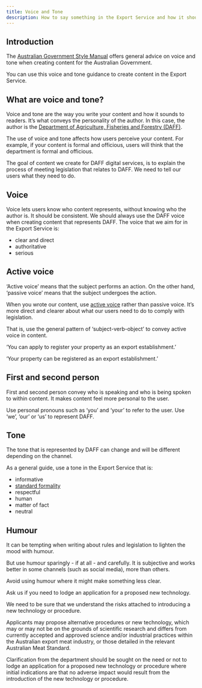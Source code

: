 ```yaml
---
title: Voice and Tone
description: How to say something in the Export Service and how it should sound to our users.
---
```


## Introduction

The [Australian Government Style Manual](https://www.stylemanual.gov.au/writing-and-designing-content/clear-language-and-writing-style/voice-and-tone) offers general advice on voice and tone when creating content for the Australian Government.

You can use this voice and tone guidance to create content in the Export Service.

## What are voice and tone?

Voice and tone are the way you write your content and how it sounds to readers. It’s what conveys the personality of the author. In this case, the author is the [Department of Agriculture, Fisheries and Forestry (DAFF)](https://www.agriculture.gov.au/).

The use of voice and tone affects how users perceive your content. For example, if your content is formal and officious, users will think that the department is formal and officious.

The goal of content we create for DAFF digital services, is to explain the process of meeting legislation that relates to DAFF. We need to tell our users what they need to do.

## Voice

Voice lets users know who content represents, without knowing who the author is. It should be consistent.
We should always use the DAFF voice when creating content that represents DAFF. The voice that we aim for in the Export Service is:

- clear and direct
- authoritative
- serious

## Active voice

‘Active voice’ means that the subject performs an action. On the other hand, ‘passive voice’ means that the subject undergoes the action.

When you wrote our content, use [active voice](https://www.stylemanual.gov.au/writing-and-designing-content/clear-language-and-writing-style/sentences) rather than passive voice. It’s more direct and clearer about what our users need to do to comply with legislation.

That is, use the general pattern of ‘subject-verb-object’ to convey active voice in content.

<DoHeading />

‘You can apply to register your property as an export establishment.’

<DontHeading />

‘Your property can be registered as an export establishment.’

## First and second person

First and second person convey who is speaking and who is being spoken to within content. It makes content feel more personal to the user.

Use personal pronouns such as ‘you’ and ‘your’ to refer to the user. Use ‘we’, ‘our’ or ‘us’ to represent DAFF.

## Tone

The tone that is represented by DAFF can change and will be different depending on the channel.

As a general guide, use a tone in the Export Service that is:

- informative
- [standard formality](https://www.stylemanual.gov.au/writing-and-designing-content/clear-language-and-writing-style/voice-and-tone)
- respectful
- human
- matter of fact
- neutral

## Humour

It can be tempting when writing about rules and legislation to lighten the mood with humour.

But use humour sparingly - if at all - and carefully. It is subjective and works better in some channels (such as social media), more than others.

Avoid using humour where it might make something less clear.

<DoHeading />

Ask us if you need to lodge an application for a proposed new technology.

We need to be sure that we understand the risks attached to introducing a new technology or procedure.

<DontHeading />

Applicants may propose alternative procedures or new technology, which may or may not be on the grounds of scientific research and differs from currently accepted and approved science and/or industrial practices within the Australian export meat industry, or those detailed in the relevant Australian Meat Standard.

Clarification from the department should be sought on the need or not to lodge an application for a proposed new technology or procedure where initial indications are that no adverse impact would result from the introduction of the new technology or procedure.
